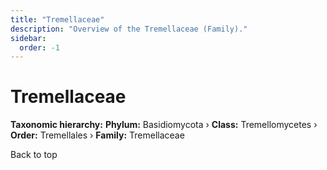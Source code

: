 ```yaml
---
title: "Tremellaceae"
description: "Overview of the Tremellaceae (Family)."
sidebar:
  order: -1
---
```



# Tremellaceae <Badge variant="note" text="Family" />

**Taxonomic hierarchy:** **Phylum:** Basidiomycota › **Class:** Tremellomycetes › **Order:** Tremellales › **Family:** Tremellaceae

<LinkButton href="#top" variant="minimal" icon="arrow-up">
  Back to top
</LinkButton>
